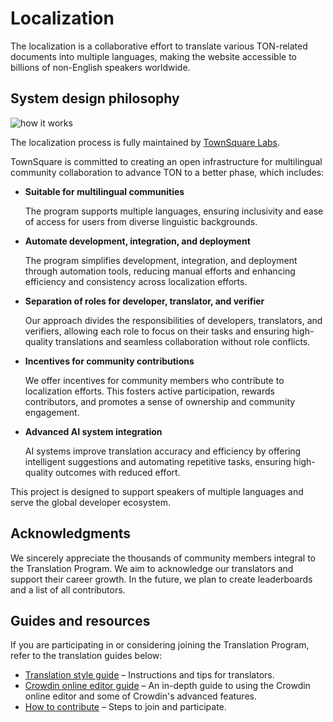 
# Localization

The localization is a collaborative effort to translate various TON-related documents into multiple languages, making the website accessible to billions of non-English speakers worldwide.

## System design philosophy

![how it works](/img/localizationProgramGuideline/localization-program.png)

The localization process is fully maintained by [TownSquare Labs](https://github.com/TownSquareXYZ).

TownSquare is committed to creating an open infrastructure for multilingual community collaboration to advance TON to a better phase, which includes:

- **Suitable for multilingual communities**

  The program supports multiple languages, ensuring inclusivity and ease of access for users from diverse linguistic backgrounds.

- **Automate development, integration, and deployment**

  The program simplifies development, integration, and deployment through automation tools, reducing manual efforts and enhancing efficiency and consistency across localization efforts.

- **Separation of roles for developer, translator, and verifier**

  Our approach divides the responsibilities of developers, translators, and verifiers, allowing each role to focus on their tasks and ensuring high-quality translations and seamless collaboration without role conflicts.

- **Incentives for community contributions**

  We offer incentives for community members who contribute to localization efforts. This fosters active participation, rewards contributors, and promotes a sense of ownership and community engagement.

- **Advanced AI system integration**

  AI systems improve translation accuracy and efficiency by offering intelligent suggestions and automating repetitive tasks, ensuring high-quality outcomes with reduced effort.

This project is designed to support speakers of multiple languages and serve the global developer ecosystem.

## Acknowledgments

We sincerely appreciate the thousands of community members integral to the Translation Program. We aim to acknowledge our translators and support their career growth. In the future, we plan to create leaderboards and a list of all contributors.

## Guides and resources

If you are participating in or considering joining the Translation Program, refer to the translation guides below:

- [Translation style guide](/v3/contribute/localization-program/translation-style-guide) – Instructions and tips for translators.
- [Crowdin online editor guide](https://support.crowdin.com/online-editor/) – An in-depth guide to using the Crowdin online editor and some of Crowdin's advanced features.
- [How to contribute](/v3/contribute/localization-program/how-to-contribute/) – Steps to join and participate.

<Feedback />
